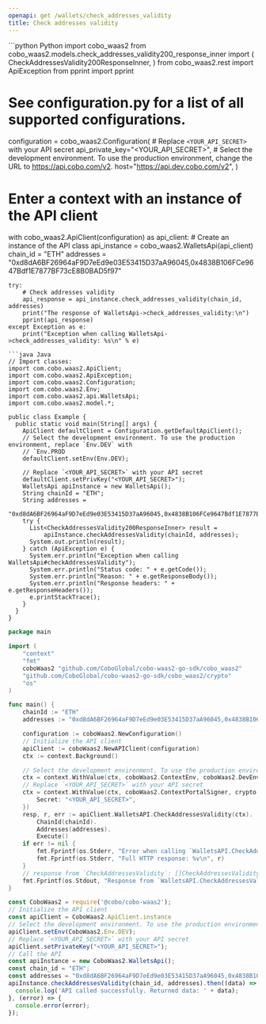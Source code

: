```yaml
---
openapi: get /wallets/check_addresses_validity
title: Check addresses validity
---
```


<RequestExample>
```python Python
import cobo_waas2
from cobo_waas2.models.check_addresses_validity200_response_inner import (
    CheckAddressesValidity200ResponseInner,
)
from cobo_waas2.rest import ApiException
from pprint import pprint

# See configuration.py for a list of all supported configurations.
configuration = cobo_waas2.Configuration(
    # Replace `<YOUR_API_SECRET>` with your API secret
    api_private_key="<YOUR_API_SECRET>",
    # Select the development environment. To use the production environment, change the URL to https://api.cobo.com/v2.
    host="https://api.dev.cobo.com/v2",
)
# Enter a context with an instance of the API client
with cobo_waas2.ApiClient(configuration) as api_client:
    # Create an instance of the API class
    api_instance = cobo_waas2.WalletsApi(api_client)
    chain_id = "ETH"
    addresses = "0xd8dA6BF26964aF9D7eEd9e03E53415D37aA96045,0x4838B106FCe9647Bdf1E7877BF73cE8B0BAD5f97"

    try:
        # Check addresses validity
        api_response = api_instance.check_addresses_validity(chain_id, addresses)
        print("The response of WalletsApi->check_addresses_validity:\n")
        pprint(api_response)
    except Exception as e:
        print("Exception when calling WalletsApi->check_addresses_validity: %s\n" % e)

```
```java Java
// Import classes:
import com.cobo.waas2.ApiClient;
import com.cobo.waas2.ApiException;
import com.cobo.waas2.Configuration;
import com.cobo.waas2.Env;
import com.cobo.waas2.api.WalletsApi;
import com.cobo.waas2.model.*;

public class Example {
  public static void main(String[] args) {
    ApiClient defaultClient = Configuration.getDefaultApiClient();
    // Select the development environment. To use the production environment, replace `Env.DEV` with
    // `Env.PROD
    defaultClient.setEnv(Env.DEV);

    // Replace `<YOUR_API_SECRET>` with your API secret
    defaultClient.setPrivKey("<YOUR_API_SECRET>");
    WalletsApi apiInstance = new WalletsApi();
    String chainId = "ETH";
    String addresses =
        "0xd8dA6BF26964aF9D7eEd9e03E53415D37aA96045,0x4838B106FCe9647Bdf1E7877BF73cE8B0BAD5f97";
    try {
      List<CheckAddressesValidity200ResponseInner> result =
          apiInstance.checkAddressesValidity(chainId, addresses);
      System.out.println(result);
    } catch (ApiException e) {
      System.err.println("Exception when calling WalletsApi#checkAddressesValidity");
      System.err.println("Status code: " + e.getCode());
      System.err.println("Reason: " + e.getResponseBody());
      System.err.println("Response headers: " + e.getResponseHeaders());
      e.printStackTrace();
    }
  }
}

```
```go Go
package main

import (
	"context"
	"fmt"
	coboWaas2 "github.com/CoboGlobal/cobo-waas2-go-sdk/cobo_waas2"
	"github.com/CoboGlobal/cobo-waas2-go-sdk/cobo_waas2/crypto"
	"os"
)

func main() {
	chainId := "ETH"
	addresses := "0xd8dA6BF26964aF9D7eEd9e03E53415D37aA96045,0x4838B106FCe9647Bdf1E7877BF73cE8B0BAD5f97"

	configuration := coboWaas2.NewConfiguration()
	// Initialize the API client
	apiClient := coboWaas2.NewAPIClient(configuration)
	ctx := context.Background()

	// Select the development environment. To use the production environment, replace coboWaas2.DevEnv with coboWaas2.ProdEnv
	ctx = context.WithValue(ctx, coboWaas2.ContextEnv, coboWaas2.DevEnv)
	// Replace `<YOUR_API_SECRET>` with your API secret
	ctx = context.WithValue(ctx, coboWaas2.ContextPortalSigner, crypto.Ed25519Signer{
		Secret: "<YOUR_API_SECRET>",
	})
	resp, r, err := apiClient.WalletsAPI.CheckAddressesValidity(ctx).
		ChainId(chainId).
		Addresses(addresses).
		Execute()
	if err != nil {
		fmt.Fprintf(os.Stderr, "Error when calling `WalletsAPI.CheckAddressesValidity``: %v\n", err)
		fmt.Fprintf(os.Stderr, "Full HTTP response: %v\n", r)
	}
	// response from `CheckAddressesValidity`: []CheckAddressesValidity200ResponseInner
	fmt.Fprintf(os.Stdout, "Response from `WalletsAPI.CheckAddressesValidity`: %v\n", resp)
}

```
```javascript JavaScript
const CoboWaas2 = require('@cobo/cobo-waas2');
// Initialize the API client
const apiClient = CoboWaas2.ApiClient.instance
// Select the development environment. To use the production environment, replace `Env.DEV` with `Env.PROD`
apiClient.setEnv(CoboWaas2.Env.DEV);
// Replace `<YOUR_API_SECRET>` with your API secret
apiClient.setPrivateKey("<YOUR_API_SECRET>");
// Call the API
const apiInstance = new CoboWaas2.WalletsApi();
const chain_id = "ETH";
const addresses = "0xd8dA6BF26964aF9D7eEd9e03E53415D37aA96045,0x4838B106FCe9647Bdf1E7877BF73cE8B0BAD5f97";
apiInstance.checkAddressesValidity(chain_id, addresses).then((data) => {
  console.log('API called successfully. Returned data: ' + data);
}, (error) => {
  console.error(error);
});
```
</RequestExample>